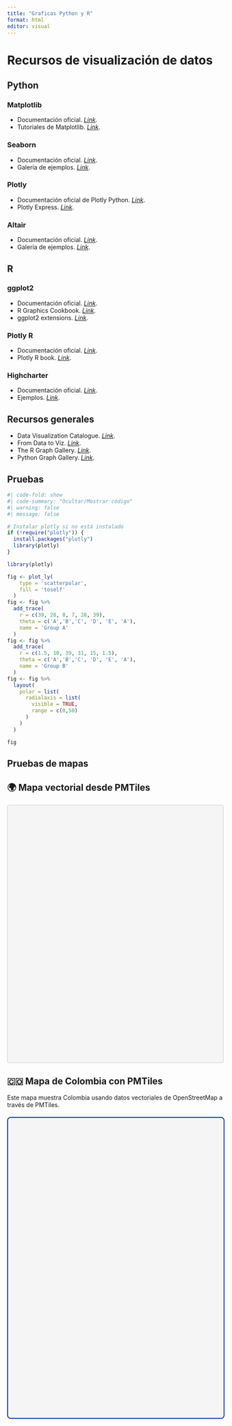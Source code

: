```yaml
---
title: "Graficas Python y R"
format: html
editor: visual
---
```


# **Recursos de visualización de datos**

## Python

### Matplotlib

-   Documentación oficial. [*Link*](https://matplotlib.org/).
-   Tutoriales de Matplotlib. [*Link*](https://matplotlib.org/stable/tutorials/index.html).

### Seaborn

-   Documentación oficial. [*Link*](https://seaborn.pydata.org/).
-   Galería de ejemplos. [*Link*](https://seaborn.pydata.org/examples/index.html).

### Plotly

-   Documentación oficial de Plotly Python. [*Link*](https://plotly.com/python/).
-   Plotly Express. [*Link*](https://plotly.com/python/plotly-express/).

### Altair

-   Documentación oficial. [*Link*](https://altair-viz.github.io/).
-   Galería de ejemplos. [*Link*](https://altair-viz.github.io/gallery/index.html).

## R

### ggplot2

-   Documentación oficial. [*Link*](https://ggplot2.tidyverse.org/).
-   R Graphics Cookbook. [*Link*](https://r-graphics.org/).
-   ggplot2 extensions. [*Link*](https://exts.ggplot2.tidyverse.org/).

### Plotly R

-   Documentación oficial. [*Link*](https://plotly.com/r/).
-   Plotly R book. [*Link*](https://plotly-r.com/).

### Highcharter

-   Documentación oficial. [*Link*](https://jkunst.com/highcharter/).
-   Ejemplos. [*Link*](https://jkunst.com/highcharter/articles/highcharts.html).

## Recursos generales

-   Data Visualization Catalogue. [*Link*](https://datavizcatalogue.com/).
-   From Data to Viz. [*Link*](https://www.data-to-viz.com/).
-   The R Graph Gallery. [*Link*](https://r-graph-gallery.com/).
-   Python Graph Gallery. [*Link*](https://python-graph-gallery.com/).

## Pruebas

```r
#| code-fold: show
#| code-summary: "Ocultar/Mostrar código"
#| warning: false
#| message: false

# Instalar plotly si no está instalado
if (!require("plotly")) {
  install.packages("plotly")
  library(plotly)
}

library(plotly)

fig <- plot_ly(
    type = 'scatterpolar',
    fill = 'toself'
  )
fig <- fig %>%
  add_trace(
    r = c(39, 28, 8, 7, 28, 39),
    theta = c('A','B','C', 'D', 'E', 'A'),
    name = 'Group A'
  )
fig <- fig %>%
  add_trace(
    r = c(1.5, 10, 39, 31, 15, 1.5),
    theta = c('A','B','C', 'D', 'E', 'A'),
    name = 'Group B'
  )
fig <- fig %>%
  layout(
    polar = list(
      radialaxis = list(
        visible = TRUE,
        range = c(0,50)
      )
    )
  )

fig
```

## Pruebas de mapas

## 🌍 Mapa vectorial desde PMTiles

```{=html}
<link href="https://unpkg.com/maplibre-gl@3.6.2/dist/maplibre-gl.css" rel="stylesheet">
<script src="https://unpkg.com/maplibre-gl@3.6.2/dist/maplibre-gl.js"></script>
<script src="https://unpkg.com/pmtiles@3.0.3/dist/pmtiles.js"></script>

<div id="map" style="width:100%; height:600px; border: 1px solid #ccc; border-radius: 4px; margin: 20px 0; background-color: #f5f5f5;"></div>

<script>
  // Esperar a que las librerías se carguen
  window.addEventListener('load', function() {
    (function() {
      try {
        // Verificar que las librerías estén disponibles
        if (typeof maplibregl === 'undefined') {
          throw new Error('MapLibre GL no está cargado');
        }
        if (typeof pmtiles === 'undefined') {
          throw new Error('PMTiles no está cargado');
        }

        // Inicializar el protocolo PMTiles
        const protocol = new pmtiles.Protocol();
        maplibregl.addProtocol("pmtiles", protocol.tile);

      // Crear el mapa
      const map = new maplibregl.Map({
        container: 'map',
        style: {
          version: 8,
          sources: {
            protomaps: {
              type: "vector",
              url: "pmtiles://https://r2-public.protomaps.com/protomaps-sample-datasets/protomaps-basemap-opensource-20230408.pmtiles",
              attribution: '© <a href="https://protomaps.com">Protomaps</a> © <a href="https://openstreetmap.org">OpenStreetMap</a>'
            }
          },
          layers: [
            {
              id: "background",
              type: "background",
              paint: {"background-color": "#f8f8f8"}
            },
            {
              id: "water",
              source: "protomaps",
              "source-layer": "water",
              type: "fill",
              paint: {"fill-color": "#80d0ff"}
            },
            {
              id: "roads",
              source: "protomaps",
              "source-layer": "roads",
              type: "line",
              paint: {
                "line-color": "#888",
                "line-width": [
                  "interpolate",
                  ["exponential", 1.5],
                  ["zoom"],
                  5, 0.5,
                  10, 1.5,
                  15, 3
                ]
              }
            },
            {
              id: "buildings",
              source: "protomaps",
              "source-layer": "buildings",
              type: "fill",
              paint: {
                "fill-color": "#ddd",
                "fill-opacity": 0.5
              },
              minzoom: 13
            },
            {
              id: "places",
              source: "protomaps",
              "source-layer": "places",
              type: "symbol",
              layout: {
                "text-field": ["get", "name"],
                "text-size": [
                  "interpolate",
                  ["linear"],
                  ["zoom"],
                  5, 10,
                  10, 14
                ],
                "text-anchor": "center"
              },
              paint: {
                "text-color": "#333",
                "text-halo-color": "#fff",
                "text-halo-width": 2
              }
            }
          ]
        },
        center: [-74.0721, 4.7110], // Bogotá
        zoom: 10,
        maxZoom: 18,
        minZoom: 2
      });

      // Agregar controles de navegación
      map.addControl(new maplibregl.NavigationControl(), 'top-right');

      // Agregar escala
      map.addControl(new maplibregl.ScaleControl(), 'bottom-left');

      // Mensaje de carga exitosa
      map.on('load', function() {
        console.log('Mapa PMTiles cargado exitosamente');
      });

      } catch (error) {
        console.error("Error al cargar el mapa:", error);
        const mapDiv = document.getElementById('map');
        if (mapDiv) {
          mapDiv.innerHTML = '<div style="padding:20px; color:red; text-align:center;"><strong>Error al cargar el mapa:</strong><br>' + error.message + '</div>';
        }
      }
    })();
  });
</script>
```

## 🇨🇴 Mapa de Colombia con PMTiles

Este mapa muestra Colombia usando datos vectoriales de OpenStreetMap a través de PMTiles.

```{=html}
<div id="map-colombia" style="width:100%; height:700px; border: 2px solid #0033A0; border-radius: 8px; margin: 20px 0; background-color: #f5f5f5;"></div>

<script>
  // Este mapa se crea después de que el primero ya haya cargado
  setTimeout(function() {
    (function() {
      try {
        // Verificar que las librerías estén cargadas
        if (typeof pmtiles === 'undefined') {
          throw new Error('PMTiles no está cargado');
        }
        if (typeof maplibregl === 'undefined') {
          throw new Error('MapLibre GL no está cargado');
        }

        // El protocolo ya está registrado por el mapa anterior

        // Crear el mapa centrado en Colombia
        const mapColombia = new maplibregl.Map({
          container: 'map-colombia',
          style: {
            version: 8,
            sources: {
              protomaps: {
                type: "vector",
                url: "pmtiles://https://r2-public.protomaps.com/protomaps-sample-datasets/protomaps-basemap-opensource-20230408.pmtiles",
                attribution: '© <a href="https://protomaps.com">Protomaps</a> © <a href="https://openstreetmap.org/copyright">OpenStreetMap</a>'
              }
            },
            layers: [
              {
                id: "background",
                type: "background",
                paint: {"background-color": "#f0f0f0"}
              },
              {
                id: "landuse",
                source: "protomaps",
                "source-layer": "landuse",
                type: "fill",
                paint: {
                  "fill-color": [
                    "match",
                    ["get", "pmap:kind"],
                    ["park", "nature_reserve", "forest"],
                    "#d4e7d4",
                    ["beach", "sand"],
                    "#f5e9d3",
                    "#e8e8e8"
                  ],
                  "fill-opacity": 0.5
                }
              },
              {
                id: "water",
                source: "protomaps",
                "source-layer": "water",
                type: "fill",
                paint: {"fill-color": "#4A90E2", "fill-opacity": 0.8}
              },
              {
                id: "water-outline",
                source: "protomaps",
                "source-layer": "water",
                type: "line",
                paint: {"line-color": "#2E5C8A", "line-width": 1}
              },
              {
                id: "boundaries",
                source: "protomaps",
                "source-layer": "boundaries",
                type: "line",
                paint: {
                  "line-color": "#666",
                  "line-width": [
                    "interpolate",
                    ["linear"],
                    ["zoom"],
                    4, 1,
                    8, 2
                  ],
                  "line-dasharray": [3, 2]
                }
              },
              {
                id: "roads",
                source: "protomaps",
                "source-layer": "roads",
                type: "line",
                paint: {
                  "line-color": [
                    "match",
                    ["get", "pmap:kind"],
                    ["highway", "primary"],
                    "#FFA500",
                    ["secondary", "tertiary"],
                    "#FFD700",
                    "#CCCCCC"
                  ],
                  "line-width": [
                    "interpolate",
                    ["exponential", 1.5],
                    ["zoom"],
                    4, 0.3,
                    8, 1,
                    12, 3,
                    16, 8
                  ]
                }
              },
              {
                id: "buildings",
                source: "protomaps",
                "source-layer": "buildings",
                type: "fill",
                paint: {
                  "fill-color": "#d9d0c1",
                  "fill-opacity": 0.7
                },
                minzoom: 12
              },
              {
                id: "buildings-outline",
                source: "protomaps",
                "source-layer": "buildings",
                type: "line",
                paint: {
                  "line-color": "#b8a992",
                  "line-width": 0.5
                },
                minzoom: 14
              },
              {
                id: "places-cities",
                source: "protomaps",
                "source-layer": "places",
                type: "symbol",
                filter: ["in", ["get", "pmap:kind"], ["literal", ["city", "town"]]],
                layout: {
                  "text-field": ["get", "name"],
                  "text-size": [
                    "interpolate",
                    ["linear"],
                    ["zoom"],
                    4, 11,
                    8, 16,
                    12, 20
                  ],
                  "text-anchor": "top",
                  "text-offset": [0, 0.5],
                  "text-font": ["Noto Sans Bold"]
                },
                paint: {
                  "text-color": "#0033A0",
                  "text-halo-color": "#ffffff",
                  "text-halo-width": 2
                }
              },
              {
                id: "places-other",
                source: "protomaps",
                "source-layer": "places",
                type: "symbol",
                filter: ["!in", ["get", "pmap:kind"], ["literal", ["city", "town"]]],
                layout: {
                  "text-field": ["get", "name"],
                  "text-size": [
                    "interpolate",
                    ["linear"],
                    ["zoom"],
                    8, 9,
                    12, 12
                  ],
                  "text-anchor": "center"
                },
                paint: {
                  "text-color": "#555",
                  "text-halo-color": "#fff",
                  "text-halo-width": 1.5
                },
                minzoom: 10
              }
            ]
          },
          center: [-74.2973, 4.5709], // Centro de Colombia
          zoom: 5.5,
          maxZoom: 18,
          minZoom: 4,
          maxBounds: [[-85, -5], [-65, 15]] // Límites aproximados de Colombia y región
        });

        // Agregar controles de navegación
        mapColombia.addControl(new maplibregl.NavigationControl(), 'top-right');

        // Agregar control de escala
        mapColombia.addControl(new maplibregl.ScaleControl({
          maxWidth: 200,
          unit: 'metric'
        }), 'bottom-left');

        // Agregar marcadores para ciudades principales
        const ciudadesPrincipales = [
          { nombre: "Bogotá", coords: [-74.0721, 4.7110] },
          { nombre: "Medellín", coords: [-75.5636, 6.2442] },
          { nombre: "Cali", coords: [-76.5225, 3.4516] },
          { nombre: "Barranquilla", coords: [-74.7813, 10.9639] },
          { nombre: "Cartagena", coords: [-75.5144, 10.3910] }
        ];

        mapColombia.on('load', function() {
          console.log('Mapa de Colombia cargado exitosamente');

          // Agregar marcadores para las ciudades principales
          ciudadesPrincipales.forEach(ciudad => {
            const el = document.createElement('div');
            el.className = 'marker-ciudad';
            el.style.backgroundColor = '#FFC300';
            el.style.width = '12px';
            el.style.height = '12px';
            el.style.borderRadius = '50%';
            el.style.border = '2px solid #0033A0';
            el.style.cursor = 'pointer';

            new maplibregl.Marker({element: el})
              .setLngLat(ciudad.coords)
              .setPopup(new maplibregl.Popup({ offset: 25 })
                .setHTML(`<strong>${ciudad.nombre}</strong>`))
              .addTo(mapColombia);
          });
        });

        // Mostrar información al hacer clic
        mapColombia.on('click', function(e) {
          const features = mapColombia.queryRenderedFeatures(e.point);
          if (features.length > 0) {
            console.log('Features en este punto:', features[0].properties);
          }
        });

      } catch (error) {
        console.error("Error al cargar el mapa de Colombia:", error);
        const mapDiv = document.getElementById('map-colombia');
        if (mapDiv) {
          mapDiv.innerHTML = '<div style="padding:40px; color:#d32f2f; text-align:center; background-color:#ffebee; border-radius:4px;"><strong>⚠️ Error al cargar el mapa:</strong><br>' + error.message + '<br><small>Por favor, verifica la consola del navegador para más detalles.</small></div>';
        }
      }
    })();
  }, 1000);
</script>

<style>
  .maplibregl-popup-content {
    font-family: 'Arial', sans-serif;
    padding: 10px;
    border-radius: 4px;
  }
  .maplibregl-popup-content strong {
    color: #0033A0;
    font-size: 14px;
  }
</style>
```